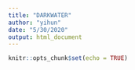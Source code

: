 ```yaml
---
title: "DARKWATER"
author: "yihun"
date: "5/30/2020"
output: html_document
---
```


```r
knitr::opts_chunk$set(echo = TRUE)
```
